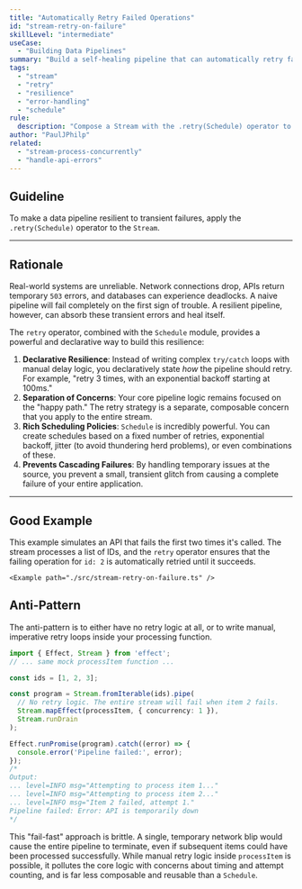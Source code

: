```yaml
---
title: "Automatically Retry Failed Operations"
id: "stream-retry-on-failure"
skillLevel: "intermediate"
useCase:
  - "Building Data Pipelines"
summary: "Build a self-healing pipeline that can automatically retry failed processing steps using a configurable backoff strategy."
tags:
  - "stream"
  - "retry"
  - "resilience"
  - "error-handling"
  - "schedule"
rule:
  description: "Compose a Stream with the .retry(Schedule) operator to automatically recover from transient failures."
author: "PaulJPhilp"
related:
  - "stream-process-concurrently"
  - "handle-api-errors"
---
```


## Guideline

To make a data pipeline resilient to transient failures, apply the `.retry(Schedule)` operator to the `Stream`.

---

## Rationale

Real-world systems are unreliable. Network connections drop, APIs return temporary `503` errors, and databases can experience deadlocks. A naive pipeline will fail completely on the first sign of trouble. A resilient pipeline, however, can absorb these transient errors and heal itself.

The `retry` operator, combined with the `Schedule` module, provides a powerful and declarative way to build this resilience:

1.  **Declarative Resilience**: Instead of writing complex `try/catch` loops with manual delay logic, you declaratively state *how* the pipeline should retry. For example, "retry 3 times, with an exponential backoff starting at 100ms."
2.  **Separation of Concerns**: Your core pipeline logic remains focused on the "happy path." The retry strategy is a separate, composable concern that you apply to the entire stream.
3.  **Rich Scheduling Policies**: `Schedule` is incredibly powerful. You can create schedules based on a fixed number of retries, exponential backoff, jitter (to avoid thundering herd problems), or even combinations of these.
4.  **Prevents Cascading Failures**: By handling temporary issues at the source, you prevent a small, transient glitch from causing a complete failure of your entire application.

---

## Good Example

This example simulates an API that fails the first two times it's called. The stream processes a list of IDs, and the `retry` operator ensures that the failing operation for `id: 2` is automatically retried until it succeeds.

`<Example path="./src/stream-retry-on-failure.ts" />`

## Anti-Pattern

The anti-pattern is to either have no retry logic at all, or to write manual, imperative retry loops inside your processing function.

````typescript
import { Effect, Stream } from 'effect';
// ... same mock processItem function ...

const ids = [1, 2, 3];

const program = Stream.fromIterable(ids).pipe(
  // No retry logic. The entire stream will fail when item 2 fails.
  Stream.mapEffect(processItem, { concurrency: 1 }),
  Stream.runDrain
);

Effect.runPromise(program).catch((error) => {
  console.error('Pipeline failed:', error);
});
/*
Output:
... level=INFO msg="Attempting to process item 1..."
... level=INFO msg="Attempting to process item 2..."
... level=INFO msg="Item 2 failed, attempt 1."
Pipeline failed: Error: API is temporarily down
*/
````

This "fail-fast" approach is brittle. A single, temporary network blip would cause the entire pipeline to terminate, even if subsequent items could have been processed successfully. While manual retry logic inside `processItem` is possible, it pollutes the core logic with concerns about timing and attempt counting, and is far less composable and reusable than a `Schedule`.